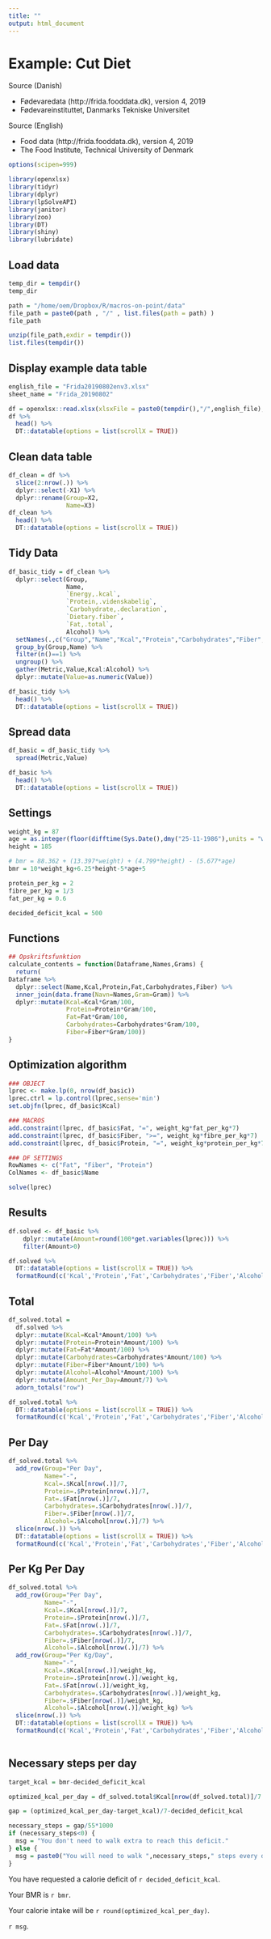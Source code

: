 ```yaml
---
title: ""
output: html_document
---
```


# Example: Cut Diet

Source (Danish)

* Fødevaredata (http://frida.fooddata.dk), version 4, 2019
* Fødevareinstituttet, Danmarks Tekniske Universitet

Source (English)

* Food data (http://frida.fooddata.dk), version 4, 2019
* The Food Institute, Technical University of Denmark


```r

options(scipen=999)

library(openxlsx)
library(tidyr)
library(dplyr)
library(lpSolveAPI)
library(janitor)
library(zoo)
library(DT)
library(shiny)
library(lubridate)
```

## Load data

```r

temp_dir = tempdir()
temp_dir

```

```r
path = "/home/oem/Dropbox/R/macros-on-point/data"
file_path = paste0(path , "/" , list.files(path = path) )
file_path
```

```r

unzip(file_path,exdir = tempdir())
list.files(tempdir())
```


## Display example data table

```r

english_file = "Frida20190802env3.xlsx"
sheet_name = "Frida_20190802"

df = openxlsx::read.xlsx(xlsxFile = paste0(tempdir(),"/",english_file),sheet=sheet_name)
df %>% 
  head() %>% 
  DT::datatable(options = list(scrollX = TRUE))
```

## Clean data table

```r

df_clean = df %>% 
  slice(2:nrow(.)) %>% 
  dplyr::select(-X1) %>% 
  dplyr::rename(Group=X2,
                Name=X3)
df_clean %>% 
  head() %>% 
  DT::datatable(options = list(scrollX = TRUE))
```


## Tidy Data

```r

df_basic_tidy = df_clean %>% 
  dplyr::select(Group,
                Name,
                `Energy,.kcal`,
                `Protein,.videnskabelig`,
                `Carbohydrate,.declaration`,
                `Dietary.fiber`,
                `Fat,.total`,
                Alcohol) %>% 
  setNames(.,c("Group","Name","Kcal","Protein","Carbohydrates","Fiber","Fat","Alcohol")) %>% 
  group_by(Group,Name) %>% 
  filter(n()==1) %>% 
  ungroup() %>% 
  gather(Metric,Value,Kcal:Alcohol) %>% 
  dplyr::mutate(Value=as.numeric(Value)) 

df_basic_tidy %>% 
  head() %>% 
  DT::datatable(options = list(scrollX = TRUE))

```


## Spread data

```r

df_basic = df_basic_tidy %>% 
  spread(Metric,Value)

df_basic %>% 
  head() %>% 
  DT::datatable(options = list(scrollX = TRUE))

```


## Settings

```r

weight_kg = 87
age = as.integer(floor(difftime(Sys.Date(),dmy("25-11-1986"),units = "weeks")/52))
height = 185

# bmr = 88.362 + (13.397*weight) + (4.799*height) - (5.677*age)
bmr = 10*weight_kg+6.25*height-5*age+5 

protein_per_kg = 2
fibre_per_kg = 1/3
fat_per_kg = 0.6

decided_deficit_kcal = 500

```


## Functions

```r

## Opskriftsfunktion
calculate_contents = function(Dataframe,Names,Grams) {
  return(
Dataframe %>% 
  dplyr::select(Name,Kcal,Protein,Fat,Carbohydrates,Fiber) %>% 
  inner_join(data.frame(Navn=Names,Gram=Gram)) %>% 
  dplyr::mutate(Kcal=Kcal*Gram/100,
                Protein=Protein*Gram/100,
                Fat=Fat*Gram/100,
                Carbohydrates=Carbohydrates*Gram/100,
                Fiber=Fiber*Gram/100))
}
```

## Optimization algorithm

```r

### OBJECT
lprec <- make.lp(0, nrow(df_basic))
lprec.ctrl = lp.control(lprec,sense='min')
set.objfn(lprec, df_basic$Kcal)

### MACROS
add.constraint(lprec, df_basic$Fat, "=", weight_kg*fat_per_kg*7) 
add.constraint(lprec, df_basic$Fiber, ">=", weight_kg*fibre_per_kg*7) 
add.constraint(lprec, df_basic$Protein, "=", weight_kg*protein_per_kg*7) 

### DF SETTINGS
RowNames <- c("Fat", "Fiber", "Protein")
ColNames <- df_basic$Name

solve(lprec)
```

## Results

```r

df.solved <- df_basic %>% 
    dplyr::mutate(Amount=round(100*get.variables(lprec))) %>% 
    filter(Amount>0)

df.solved %>% 
  DT::datatable(options = list(scrollX = TRUE)) %>% 
  formatRound(c('Kcal','Protein','Fat','Carbohydrates','Fiber','Alcohol','Amount'),0)


```


## Total

```r
df_solved.total = 
  df.solved %>% 
  dplyr::mutate(Kcal=Kcal*Amount/100) %>% 
  dplyr::mutate(Protein=Protein*Amount/100) %>% 
  dplyr::mutate(Fat=Fat*Amount/100) %>% 
  dplyr::mutate(Carbohydrates=Carbohydrates*Amount/100) %>% 
  dplyr::mutate(Fiber=Fiber*Amount/100) %>% 
  dplyr::mutate(Alcohol=Alcohol*Amount/100) %>%
  dplyr::mutate(Amount_Per_Day=Amount/7) %>%
  adorn_totals("row")

df_solved.total %>% 
  DT::datatable(options = list(scrollX = TRUE)) %>% 
  formatRound(c('Kcal','Protein','Fat','Carbohydrates','Fiber','Alcohol','Amount','Amount_Per_Day'),0)

```


## Per Day

```r
df_solved.total %>% 
  add_row(Group="Per Day",
          Name="-",
          Kcal=.$Kcal[nrow(.)]/7,
          Protein=.$Protein[nrow(.)]/7,
          Fat=.$Fat[nrow(.)]/7,
          Carbohydrates=.$Carbohydrates[nrow(.)]/7,
          Fiber=.$Fiber[nrow(.)]/7,
          Alcohol=.$Alcohol[nrow(.)]/7) %>% 
  slice(nrow(.)) %>% 
  DT::datatable(options = list(scrollX = TRUE)) %>% 
  formatRound(c('Kcal','Protein','Fat','Carbohydrates','Fiber','Alcohol','Amount','Amount_Per_Day'),0)
```


## Per Kg Per Day

```r

df_solved.total %>% 
  add_row(Group="Per Day",
          Name="-",
          Kcal=.$Kcal[nrow(.)]/7,
          Protein=.$Protein[nrow(.)]/7,
          Fat=.$Fat[nrow(.)]/7,
          Carbohydrates=.$Carbohydrates[nrow(.)]/7,
          Fiber=.$Fiber[nrow(.)]/7,
          Alcohol=.$Alcohol[nrow(.)]/7) %>% 
  add_row(Group="Per Kg/Day",
          Name="-",
          Kcal=.$Kcal[nrow(.)]/weight_kg,
          Protein=.$Protein[nrow(.)]/weight_kg,
          Fat=.$Fat[nrow(.)]/weight_kg,
          Carbohydrates=.$Carbohydrates[nrow(.)]/weight_kg,
          Fiber=.$Fiber[nrow(.)]/weight_kg,
          Alcohol=.$Alcohol[nrow(.)]/weight_kg) %>% 
  slice(nrow(.)) %>% 
  DT::datatable(options = list(scrollX = TRUE)) %>% 
  formatRound(c('Kcal','Protein','Fat','Carbohydrates','Fiber','Alcohol','Amount','Amount_Per_Day'),2)
  
```

## Necessary steps per day

```r

target_kcal = bmr-decided_deficit_kcal

optimized_kcal_per_day = df_solved.total$Kcal[nrow(df_solved.total)]/7

gap = (optimized_kcal_per_day-target_kcal)/7-decided_deficit_kcal

necessary_steps = gap/55*1000
if (necessary_steps<0) {
  msg = "You don't need to walk extra to reach this deficit." 
} else {
  msg = paste0("You will need to walk ",necessary_steps," steps every day.")
}

```

You have requested a calorie deficit of `r decided_deficit_kcal`.

Your BMR is `r bmr`.

Your calorie intake will be `r round(optimized_kcal_per_day)`.

`r msg`.






